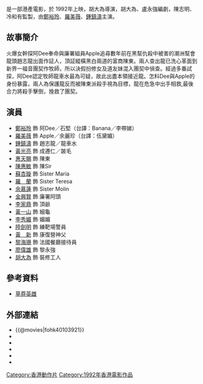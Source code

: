{{Infobox Film
|片名          = 草莽英雌
|電影原名      = ''{{lang|en|Once a Black Sheep}}''
|圖像          = Once a Black Sheep VHS cover.jpg
|圖像說明      = 電影《草莽英雌》VHS封面
|導演          = [[胡大為|胡大為]]
|監製          = 
|製片          = 古愛英、楊偉南
|編劇          = 胡大為、盧永強
|劇本          = 
|故事          = 
|原著          = 
|旁白          = 
|統籌          = 
|主演          = [[鄭裕玲|鄭裕玲]]<br>[[羅美薇|羅美薇]]<br>[[鍾鎮濤|鍾鎮濤]]
|分級          = 
|副標題        = 
|主題曲        = 
|片頭曲        = 
|片尾曲        = 
|配樂          = [[陳明道|陳明道]]
|攝影          = [[陳廣鴻|陳廣鴻]]
|剪輯          = 
|製片商        = 宏發電影製作有限公司
|發行商        = 金公主娛樂有限公司
|上映日期      = {{BHKG}}：{{Film date|1992|5|7}}
|發行日期      = 
|片長          = 92 分鐘
|產地          = {{英屬香港電影}}
|語言          = 粵語
|官方網站      = 
|預算          = 
|票房          = HK $5,990,112.00
|amg_id      = <!-- AMG（All Media Guide）ID -->
|imdb_id     = tt0103921
}}

{{engname|《草莽英雌》|''Once a Black Sheep''}}是一部港產電影，於 1992年上映，胡大為導演，胡大為、盧永強編劇，陳志明、冷和有監製，由[[鄭裕玲|鄭裕玲]]、[[羅美薇|羅美薇]]、[[鍾鎮濤|鍾鎮濤]]主演。

==故事簡介==

火爆女幹探阿Dee奉命與廉署組員Apple追尋數年前在黑幫仇殺中被害的潮洲幫會龍頭趙志龍出面作証人，頂証縱橫黑白兩道的富商陳東。兩人查出龍已洗心革面到新界一福音團契作牧師，所以決假扮修女及道友妹混入團契中偵查。經過多番試探，阿Dee認定牧師龍車水最為可疑，故此出盡本領接近龍。怎料Dee與Apple的身份暴露，兩人為保護龍反而被陳東派殺手視為目標，龍在危急中出手相救,最後合力將殺手擊倒，挽救了團契。

==演員==
*[[鄭裕玲|鄭裕玲]] 飾 阿Dee／石堅（台譯：Banana／李帶娣）
*[[羅美薇|羅美薇]] 飾 Apple／余麗珍（台譯：伍黛媚）
*[[鍾鎮濤|鍾鎮濤]] 飾 趙志龍／龍車水
*[[黃光亮|黃光亮]] 飾 成遷仁／跛毛
*[[惠天賜|惠天賜]] 飾 陳東
*[[陳惠敏|陳惠敏]] 飾 陳Sir
*[[蘇杏璇|蘇杏璇]] 飾 Sister Maria
*[[羅蘭_(香港)|羅　蘭]] 飾 Sister Teresa
*[[余慕蓮|余慕蓮]] 飾 Sister Molin
*[[金興賢|金興賢]] 飾 廉署阿頭
*[[李家鼎|李家鼎]] 飾 頂爺 
*[[黃一山|黃一山]] 飾 細龜
*[[李秀媚|李秀媚]] 飾 媚媚
*[[陸劍明|陸劍明]] 飾 練靶場警員
*[[黃新_(演員)|黃　新]] 飾 康復營神父
*[[黎海珊|黎海珊]] 飾 法國餐廳接待員
*[[廖偉雄|廖偉雄]] 飾 黎永強
*[[胡大為|胡大為]] 飾 裝修工人

== 參考資料 ==
*[https://web.archive.org/web/20040729143428/http://www.geocities.com/hkmovies168/onceablacksheep.htm 草莽英雌]

== 外部連結 ==
*{{@movies|fohk40103921}}
*{{hkmdb title|7558}}
*{{douban}}
*{{Mtime|33418}}
*{{rotten-tomatoes|once_a_black_sheep}}
*{{imdb title|0103921}}

[[Category:香港動作片|Category:香港動作片]]
[[Category:1992年香港電影作品|Category:1992年香港電影作品]]